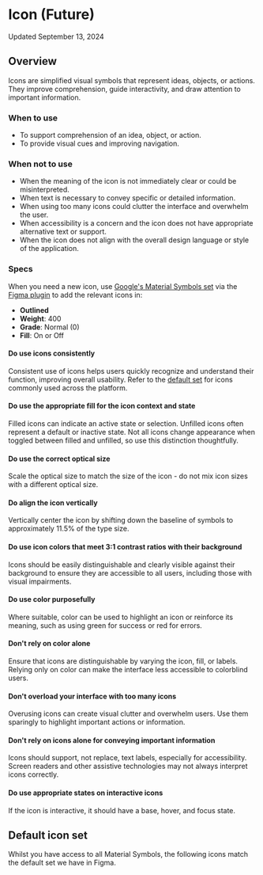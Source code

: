 
<Meta title="Illustrations/Icon/Icon (Future)/Usage Guidelines" />

# Icon (Future)

Updated September 13, 2024

<ResourceLinks
  sourceCode="https://github.com/cultureamp/kaizen-design-system/tree/main/packages/components/src/__illustrations__/Icon/v3"
  apiSpecification="/?path=/docs/illustrations-icon-v3-api-specification--docs"
  figma="https://www.figma.com/design/eZKEE5kXbEMY3lx84oz8iN/%F0%9F%92%9C-Heart-UI-Kit?node-id=1929-3974"
/>

<KAIOInstallation exportNames="Icon" isFuture />

## Overview

Icons are simplified visual symbols that represent ideas, objects, or actions. They improve comprehension, guide interactivity, and draw attention to important information.

<Canvas of={IconStories.Playground} />
<Controls of={IconStories.Playground} include={["name", "isFilled"]} />

### When to use

- To support comprehension of an idea, object, or action.
- To provide visual cues and improving navigation.

### When not to use

- When the meaning of the icon is not immediately clear or could be misinterpreted.
- When text is necessary to convey specific or detailed information.
- When using too many icons could clutter the interface and overwhelm the user.
- When accessibility is a concern and the icon does not have appropriate alternative text or support.
- When the icon does not align with the overall design language or style of the application.

### Specs

When you need a new icon, use [Google's Material Symbols set](https://fonts.google.com/icons) via the [Figma plugin](https://www.figma.com/community/plugin/1088610476491668236/material-symbols) to add the relevant icons in:
- **Outlined**
- **Weight**: 400
- **Grade**: Normal (0)
- **Fill**: On or Off

#### Do use icons consistently

Consistent use of icons helps users quickly recognize and understand their function, improving overall usability.
Refer to the [default set](#default-icon-set) for icons commonly used across the platform.

<DosAndDonts>
  <DoOrDont story={IconStories.ConsistentDo} />
</DosAndDonts>

#### Do use the appropriate fill for the icon context and state

Filled icons can indicate an active state or selection. Unfilled icons often represent a default or inactive state. Not all icons change appearance when toggled between filled and unfilled, so use this distinction thoughtfully.

<DosAndDonts>
  <DoOrDont story={IconStories.FilledUnfilledDo} />
</DosAndDonts>

#### Do use the correct optical size

Scale the optical size to match the size of the icon - do not mix icon sizes with a different optical size.

<DosAndDonts>
  <DoOrDont story={IconStories.OpticalSizeDo} />
  <DoOrDont story={IconStories.OpticalSizeDont} isDont />
</DosAndDonts>

#### Do align the icon vertically

Vertically center the icon by shifting down the baseline of symbols to approximately 11.5% of the type size.

<DosAndDonts>
  <DoOrDont story={IconStories.AlignmentDo} />
  <DoOrDont story={IconStories.AlignmentDont} isDont />
</DosAndDonts>

#### Do use icon colors that meet 3:1 contrast ratios with their background

Icons should be easily distinguishable and clearly visible against their background to ensure they are accessible to all users, including those with visual impairments.

<DosAndDonts>
  <DoOrDont story={IconStories.ContrastDo} />
  <DoOrDont story={IconStories.ContrastDont} isDont />
</DosAndDonts>

#### Do use color purposefully

Where suitable, color can be used to highlight an icon or reinforce its meaning, such as using green for success or red for errors.

<DosAndDonts>
  <DoOrDont story={IconStories.ColorReinforceDo} />
</DosAndDonts>

#### Don't rely on color alone

Ensure that icons are distinguishable by varying the icon, fill, or labels. Relying only on color can make the interface less accessible to colorblind users.

<DosAndDonts>
  <DoOrDont story={IconStories.DistinguishDo} />
  <DoOrDont story={IconStories.DistinguishDont} isDont />
</DosAndDonts>

#### Don't overload your interface with too many icons

Overusing icons can create visual clutter and overwhelm users. Use them sparingly to highlight important actions or information.

<DosAndDonts>
  <DoOrDont story={IconStories.InterfaceDo} />
  <DoOrDont story={IconStories.InterfaceDont} isDont />
</DosAndDonts>

#### Don't rely on icons alone for conveying important information

Icons should support, not replace, text labels, especially for accessibility. Screen readers and other assistive technologies may not always interpret icons correctly.

<DosAndDonts>
  <DoOrDont story={IconStories.ImportantInformationDont} isDont />
</DosAndDonts>

#### Do use appropriate states on interactive icons

If the icon is interactive, it should have a base, hover, and focus state.

<DosAndDonts>
  <DoOrDont story={IconStories.InteractiveStatesDo} />
</DosAndDonts>

## Default icon set

Whilst you have access to all Material Symbols, the following icons match the default set we have in Figma.

<Story of={IconStories.DefaultIconSet} />

